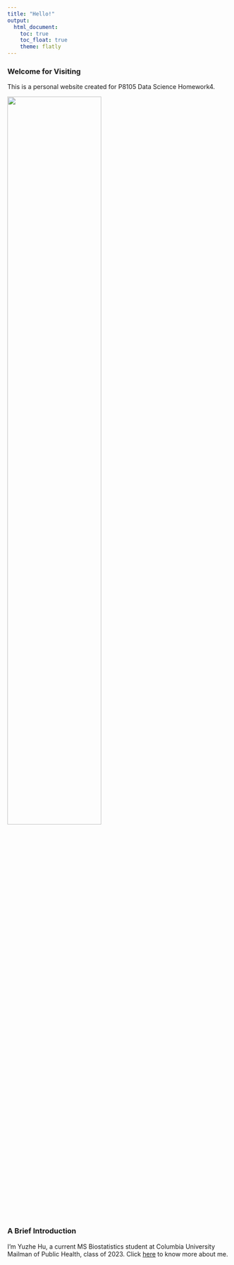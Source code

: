 ```yaml
---
title: "Hello!"
output: 
  html_document:
    toc: true
    toc_float: true
    theme: flatly
---
```


### Welcome for Visiting 

This is a personal website created for P8105 Data Science Homework4.

<img src="images/hw4.jpg" style="width:65%">

### A Brief Introduction

I'm Yuzhe Hu, a current MS Biostatistics student at Columbia University Mailman of Public Health, class of 2023. Click  [here](about.html) to know more about me.









